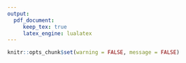 ```yaml
---
output:
  pdf_document:
     keep_tex: true
     latex_engine: lualatex
---
```

```r
knitr::opts_chunk$set(warning = FALSE, message = FALSE)
```

\begin{tikzpicture}[overlay,remember picture]
```r
add_indicator_header(curr_indicator=rating, xshift=35, yshift=-115)
```
\end{tikzpicture}